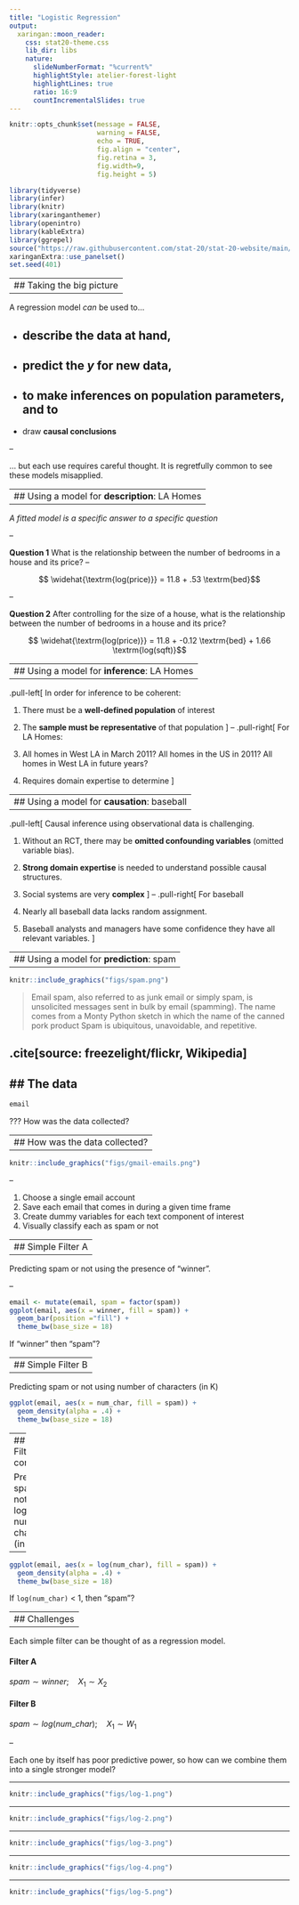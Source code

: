 ```yaml
---
title: "Logistic Regression"
output:
  xaringan::moon_reader:
    css: stat20-theme.css
    lib_dir: libs
    nature:
      slideNumberFormat: "%current%"
      highlightStyle: atelier-forest-light
      highlightLines: true
      ratio: 16:9
      countIncrementalSlides: true
---
```


```r
knitr::opts_chunk$set(message = FALSE,
                      warning = FALSE,
                      echo = TRUE,
                      fig.align = "center",
                      fig.retina = 3,
                      fig.width=9,
                      fig.height = 5)

library(tidyverse)
library(infer)
library(knitr)
library(xaringanthemer)
library(openintro)
library(kableExtra)
library(ggrepel)
source("https://raw.githubusercontent.com/stat-20/stat-20-website/main/stat20-theme.R")
xaringanExtra::use_panelset()
set.seed(401)
```

---
## Taking the big picture
--

A regression model _can_ be used to...

- **describe** the data at hand,
--

- **predict** the $y$ for new data,
--

- to make **inferences** on population parameters, and to
--

- draw **causal conclusions**

--

... but each use requires careful thought. It is regretfully common to see these models misapplied.


---
## Using a model for **description**: LA Homes
--

_A fitted model is a specific answer to a specific question_

--

**Question 1**
What is the relationship between the number of bedrooms in a house and its price?
--

$$ \widehat{\textrm{log(price)}} = 11.8 + .53 \textrm{bed}$$

--

**Question 2**
After controlling for the size of a house, what is the relationship between the number of bedrooms in a house and its price?

$$ \widehat{\textrm{log(price)}} = 11.8 + -0.12 \textrm{bed} + 1.66 \textrm{log(sqft)}$$

---
## Using a model for **inference**: LA Homes
--

.pull-left[
In order for inference to be coherent:

1. There must be a **well-defined population** of interest

2. The **sample must be representative** of that population
]
--
.pull-right[
For LA Homes:

1. All homes in West LA in March 2011? All homes in the US in 2011? All homes in West LA in future years?

2. Requires domain expertise to determine
]

---
## Using a model for **causation**: baseball
--

.pull-left[
Causal inference using observational data is challenging.

1. Without an RCT, there may be **omitted confounding variables** (omitted variable bias).

2. **Strong domain expertise** is needed to understand possible causal structures.

3. Social systems are very **complex**
]
--
.pull-right[
For baseball

1. Nearly all baseball data lacks random assignment.

2. Baseball analysts and managers have some confidence they have all relevant variables.
]


---
## Using a model for **prediction**: spam
--

```r
knitr::include_graphics("figs/spam.png")
```

> Email spam, also referred to as junk email or simply spam, is unsolicited messages sent in bulk by email (spamming). The name comes from a Monty Python sketch in which the name of the canned pork product Spam is ubiquitous, unavoidable, and repetitive.

.cite[source: freezelight/flickr, Wikipedia]
---
## The data
--

```r
email
```

???
How was the data collected?

---
## How was the data collected?
--

```r
knitr::include_graphics("figs/gmail-emails.png")
```

--

1. Choose a single email account
2. Save each email that comes in during a given time frame
3. Create dummy variables for each text component of interest
4. Visually classify each as spam or not


---
## Simple Filter A 
--

Predicting spam or not using the presence of "winner".

--

```r
email <- mutate(email, spam = factor(spam))
ggplot(email, aes(x = winner, fill = spam)) +
  geom_bar(position ="fill") +
  theme_bw(base_size = 18)
```

If "winner" then "spam"?

---
## Simple Filter B 
--

Predicting spam or not using number of characters (in K)

```r
ggplot(email, aes(x = num_char, fill = spam)) +
  geom_density(alpha = .4) +
  theme_bw(base_size = 18)
```


---
## Simple Filter B, cont.

Predicting spam or not using log number of characters (in K)

--

```r
ggplot(email, aes(x = log(num_char), fill = spam)) +
  geom_density(alpha = .4) +
  theme_bw(base_size = 18)
```

If `log(num_char)` < 1, then "spam"?

---
## Challenges 
--

Each simple filter can be thought of as a regression model.

#### Filter A

$spam \sim winner; \quad X_1 \sim X_2$

#### Filter B
$spam \sim log(num\_char); \quad X_1 \sim W_1$

--

Each one by itself has poor predictive power, so how can we combine them into a single stronger model?


---

```r
knitr::include_graphics("figs/log-1.png")
```

---

```r
knitr::include_graphics("figs/log-2.png")
```

---

```r
knitr::include_graphics("figs/log-3.png")
```

---

```r
knitr::include_graphics("figs/log-4.png")
```

---

```r
knitr::include_graphics("figs/log-5.png")
```
